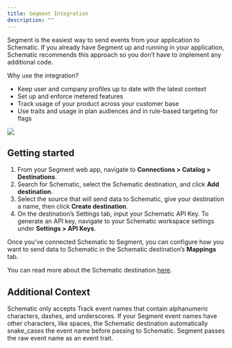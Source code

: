 ```yaml
---
title: Segment Integration
description: ""
---
```


Segment is the easiest way to send events from your application to Schematic. If you already have Segment up and running in your application, Schematic recommends this approach so you don’t have to implement any additional code.

Why use the integration?
- Keep user and company profiles up to date with the latest context
- Set up and enforce metered features
- Track usage of your product across your customer base
- Use traits and usage in plan audiences and in rule-based targeting for flags

<img
  src="/images/segment_screencap.png"
/>

## Getting started
1. From your Segment web app, navigate to **Connections > Catalog > Destinations**.
2. Search for Schematic, select the Schematic destination, and click **Add destination**.
3. Select the source that will send data to Schematic, give your destination a name, then click **Create destination**.
4. On the destination’s Settings tab, input your Schematic API Key. To generate an API key, navigate to your Schematic workspace settings under **Settings > API Keys**.

Once you’ve connected Schematic to Segment, you can configure how you want to send data to Schematic in the Schematic destination’s **Mappings** tab.

You can read more about the Schematic destination [here](https://segment.com/docs/connections/destinations/catalog/actions-schematic/).

## Additional Context

Schematic only accepts Track event names that contain alphanumeric characters, dashes, and underscores. If your Segment event names have other characters, like spaces, the Schematic destination automatically snake_cases the event name before passing to Schematic. Segment passes the raw event name as an event trait.